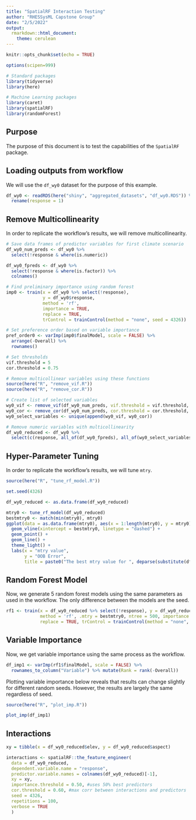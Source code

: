 ```yaml
---
title: "SpatialRF Interaction Testing"
author: "RHESSysML Capstone Group"
date: "2/5/2022"
output: 
  rmarkdown::html_document:
    theme: cerulean
---
```


```r
knitr::opts_chunk$set(echo = TRUE)

options(scipen=999)

# Standard packages
library(tidyverse)
library(here)

# Machine Learning packages
library(caret)
library(spatialRF)
library(randomForest)
```

## Purpose

The purpose of this document is to test the capabilities of the `SpatialRF` package.

## Loading outputs from workflow

We will use the `df_wy0` dataset for the purpose of this example.

```r
df_wy0 <- readRDS(here("shiny", "aggregated_datasets", "df_wy0.RDS")) %>% 
  rename(response = 1)
```

## Remove Multicollinearity

In order to replicate the workflow's results, we will remove multicollinearity.

```r
# Save data frames of predictor variables for first climate scenario
df_wy0_num_preds <- df_wy0 %>% 
  select(!response & where(is.numeric))

df_wy0_fpreds <- df_wy0 %>% 
  select(!response & where(is.factor)) %>% 
  colnames()

# Find preliminary importance using random forest
imp0 <- train(x = df_wy0 %>% select(!response),
              y = df_wy0$response,
              method = 'rf',
              importance = TRUE,
              replace = TRUE,
              trControl = trainControl(method = "none", seed = 4326))

# Set preference order based on variable importance
pref_order0 <- varImp(imp0$finalModel, scale = FALSE) %>% 
  arrange(-Overall) %>% 
  rownames()

# Set thresholds
vif.threshold = 5
cor.threshold = 0.75

# Remove multicollinear variables using these functions
source(here("R", "remove_vif.R"))
source(here("R", "remove_cor.R"))

# Create list of selected variables
wy0_vif <- remove_vif(df_wy0_num_preds, vif.threshold = vif.threshold, pref_order0)$selected.variables
wy0_cor <- remove_cor(df_wy0_num_preds, cor.threshold = cor.threshold, pref_order0)$selected.variables
wy0_select_variables <- unique(append(wy0_vif, wy0_cor))

# Remove numeric variables with multicollinearity
df_wy0_reduced <- df_wy0 %>% 
  select(c(response, all_of(df_wy0_fpreds), all_of(wy0_select_variables)))
```

## Hyper-Parameter Tuning

In order to replicate the workflow's results, we will tune `mtry`.

```r
source(here("R", "tune_rf_model.R"))

set.seed(4326)

df_wy0_reduced <- as.data.frame(df_wy0_reduced)

mtry0 <- tune_rf_model(df_wy0_reduced)
bestmtry0 <- match(min(mtry0), mtry0)
ggplot(data = as.data.frame(mtry0), aes(x = 1:length(mtry0), y = mtry0)) +
  geom_vline(xintercept = bestmtry0, linetype = "dashed") +
  geom_point() +
  geom_line() +
  theme_light() +
  labs(x = "mtry value",
       y = "OOB Error",
       title = paste0("The best mtry value for ", deparse(substitute(df_wy0_reduced)), " is ", bestmtry0))
```

## Random Forest Model

Now, we generate 5 random forest models using the same parameters as used in the workflow. The only difference between the models are the seed.

```r
rf1 <- train(x = df_wy0_reduced %>% select(!response), y = df_wy0_reduced$response,
             method = 'rf', .mtry = bestmtry0, ntree = 500, importance = TRUE,
             replace = TRUE, trControl = trainControl(method = "none", seed = 4326))
```

## Variable Importance

Now, we get variable importance using the same process as the workflow. 

```r
df_imp1 <- varImp(rf1$finalModel, scale = FALSE) %>% 
  rownames_to_column("Variable") %>% mutate(Rank = rank(-Overall))
```

Plotting variable importance below reveals that results can change slightly for different random seeds. However, the results are largely the same regardless of seed.

```r
source(here("R", "plot_imp.R"))

plot_imp(df_imp1)
```

## Interactions

```r
xy = tibble(x = df_wy0_reduced$elev, y = df_wy0_reduced$aspect)

interactions <- spatialRF::the_feature_engineer(
  data = df_wy0_reduced,
  dependent.variable.name = "response",
  predictor.variable.names = colnames(df_wy0_reduced)[-1],
  xy = xy,
  importance.threshold = 0.50, #uses 50% best predictors
  cor.threshold = 0.60, #max corr between interactions and predictors
  seed = 4326,
  repetitions = 100,
  verbose = TRUE
  )
```

